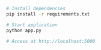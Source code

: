 ```bash
# Install dependencies
pip install -r requirements.txt

# Start application
python app.py

# Access at http://localhost:5000
```